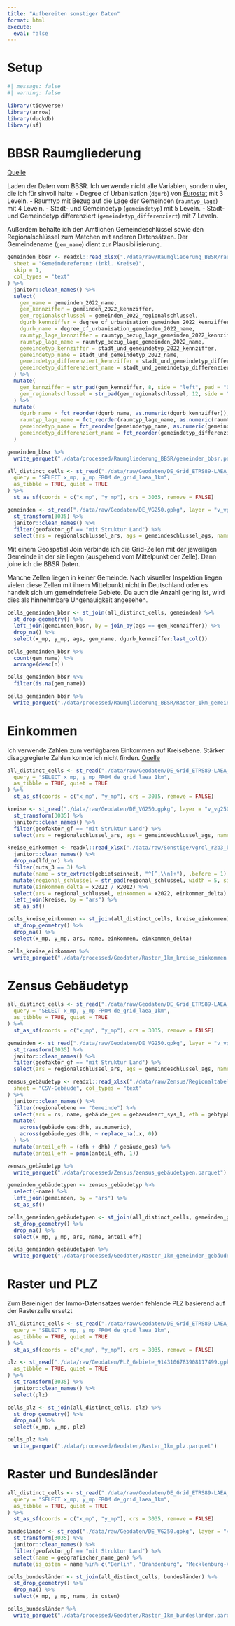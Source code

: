 ```yaml
---
title: "Aufbereiten sonstiger Daten"
format: html
execute:
  eval: false
---
```


# Setup

```r
#| message: false
#| warning: false

library(tidyverse)
library(arrow)
library(duckdb)
library(sf)
```

# BBSR Raumgliederung

[Quelle](https://www.bbsr.bund.de/BBSR/DE/forschung/raumbeobachtung/downloads/download-referenzen.html)

Laden der Daten vom BBSR. Ich verwende nicht alle Variablen, sondern vier, die ich für sinvoll halte:
- Degree of Urbanisation (`dgurb`) von [Eurostat](https://ec.europa.eu/eurostat/web/degree-of-urbanisation/methodology) mit 3 Leveln.
- Raumtyp mit Bezug auf die Lage der Gemeinden (`raumtyp_lage`) mit 4 Leveln.
- Stadt- und Gemeindetyp (`gemeindetyp`) mit 5 Leveln.
- Stadt- und Gemeindetyp differenziert (`gemeindetyp_differenziert`) mit 7 Leveln.

Außerdem behalte ich den Amtlichen Gemeindeschlüssel sowie den Regionalschlüssel zum Matchen mit anderen Datensätzen. Der Gemeindename (`gem_name`) dient zur Plausibilisierung.

```r
gemeinden_bbsr <- readxl::read_xlsx("./data/raw/Raumgliederung_BBSR/raumgliederungen-referenzen-2022.xlsx",
  sheet = "Gemeindereferenz (inkl. Kreise)",
  skip = 1,
  col_types = "text"
) %>%
  janitor::clean_names() %>%
  select(
    gem_name = gemeinden_2022_name,
    gem_kennziffer = gemeinden_2022_kennziffer,
    gem_regionalschlussel = gemeinden_2022_regionalschlussel,
    dgurb_kennziffer = degree_of_urbanisation_gemeinden_2022_kennziffer,
    dgurb_name = degree_of_urbanisation_gemeinden_2022_name,
    raumtyp_lage_kennziffer = raumtyp_bezug_lage_gemeinden_2022_kennziffer,
    raumtyp_lage_name = raumtyp_bezug_lage_gemeinden_2022_name,
    gemeindetyp_kennziffer = stadt_und_gemeindetyp_2022_kennziffer,
    gemeindetyp_name = stadt_und_gemeindetyp_2022_name,
    gemeindetyp_differenziert_kennziffer = stadt_und_gemeindetyp_differenziert_2022_kennziffer,
    gemeindetyp_differenziert_name = stadt_und_gemeindetyp_differenziert_2022_name
  ) %>%
  mutate(
    gem_kennziffer = str_pad(gem_kennziffer, 8, side = "left", pad = "0"),
    gem_regionalschlussel = str_pad(gem_regionalschlussel, 12, side = "left", pad = "0")
  ) %>%
  mutate(
    dgurb_name = fct_reorder(dgurb_name, as.numeric(dgurb_kennziffer)),
    raumtyp_lage_name = fct_reorder(raumtyp_lage_name, as.numeric(raumtyp_lage_kennziffer)),
    gemeindetyp_name = fct_reorder(gemeindetyp_name, as.numeric(gemeindetyp_kennziffer)),
    gemeindetyp_differenziert_name = fct_reorder(gemeindetyp_differenziert_name, as.numeric(gemeindetyp_differenziert_kennziffer))
  )

gemeinden_bbsr %>%
  write_parquet("./data/processed/Raumgliederung_BBSR/gemeinden_bbsr.parquet")
```

```r
all_distinct_cells <- st_read("./data/raw/Geodaten/DE_Grid_ETRS89-LAEA_1km.gpkg",
  query = "SELECT x_mp, y_mp FROM de_grid_laea_1km",
  as_tibble = TRUE, quiet = TRUE
) %>%
  st_as_sf(coords = c("x_mp", "y_mp"), crs = 3035, remove = FALSE)

gemeinden <- st_read("./data/raw/Geodaten/DE_VG250.gpkg", layer = "v_vg250_gem", as_tibble = TRUE) %>%
  st_transform(3035) %>%
  janitor::clean_names() %>%
  filter(geofaktor_gf == "mit Struktur Land") %>%
  select(ars = regionalschlussel_ars, ags = gemeindeschlussel_ags, name = geografischer_name_gen, bezeichnung, einwohner = einwohnerzahl_ewz, flaeche = katasterflache_kfl)
```

Mit einem Geospatial Join verbinde ich die Grid-Zellen mit der jeweiligen Gemeinde in der sie liegen (ausgehend vom Mittelpunkt der Zelle). Dann joine ich die BBSR Daten.

Manche Zellen liegen in keiner Gemeinde. Nach visueller Inspektion liegen vielen diese Zellen mit ihrem Mittelpunkt nicht in Deutschland oder es handelt sich um gemeindefreie Gebiete. Da auch die Anzahl gering ist, wird dies als hinnehmbare Ungenauigkeit angesehen.

```r
cells_gemeinden_bbsr <- st_join(all_distinct_cells, gemeinden) %>%
  st_drop_geometry() %>%
  left_join(gemeinden_bbsr, by = join_by(ags == gem_kennziffer)) %>%
  drop_na() %>%
  select(x_mp, y_mp, ags, gem_name, dgurb_kennziffer:last_col())

cells_gemeinden_bbsr %>%
  count(gem_name) %>%
  arrange(desc(n))

cells_gemeinden_bbsr %>%
  filter(is.na(gem_name))

cells_gemeinden_bbsr %>%
  write_parquet("./data/processed/Raumgliederung_BBSR/Raster_1km_gemeinden_bbsr.parquet")
```

# Einkommen

Ich verwende Zahlen zum verfügbaren Einkommen auf Kreisebene. Stärker disaggregierte Zahlen konnte ich nicht finden. [Quelle](https://www.statistikportal.de/de/vgrdl/ergebnisse-kreisebene/einkommen-kreise)

```r
all_distinct_cells <- st_read("./data/raw/Geodaten/DE_Grid_ETRS89-LAEA_1km.gpkg",
  query = "SELECT x_mp, y_mp FROM de_grid_laea_1km",
  as_tibble = TRUE, quiet = TRUE
) %>%
  st_as_sf(coords = c("x_mp", "y_mp"), crs = 3035, remove = FALSE)

kreise <- st_read("./data/raw/Geodaten/DE_VG250.gpkg", layer = "v_vg250_krs", as_tibble = TRUE) %>%
  st_transform(3035) %>%
  janitor::clean_names() %>%
  filter(geofaktor_gf == "mit Struktur Land") %>%
  select(ars = regionalschlussel_ars, ags = gemeindeschlussel_ags, name = geografischer_name_gen, bezeichnung, einwohner = einwohnerzahl_ewz, flaeche = katasterflache_kfl)

kreise_einkommen <- readxl::read_xlsx("./data/raw/Sonstige/vgrdl_r2b3_bs2023.xlsx", sheet = "2.4", skip = 4) %>%
  janitor::clean_names() %>%
  drop_na(lfd_nr) %>%
  filter(nuts_3 == 3) %>%
  mutate(name = str_extract(gebietseinheit, "^[^,\\n]+"), .before = 1) %>%
  mutate(regional_schlussel = str_pad(regional_schlussel, width = 5, side = "right", pad = "0")) %>%
  mutate(einkommen_delta = x2022 / x2012) %>%
  select(ars = regional_schlussel, einkommen = x2022, einkommen_delta) %>%
  left_join(kreise, by = "ars") %>%
  st_as_sf()

cells_kreise_einkommen <- st_join(all_distinct_cells, kreise_einkommen) %>%
  st_drop_geometry() %>%
  drop_na() %>%
  select(x_mp, y_mp, ars, name, einkommen, einkommen_delta)

cells_kreise_einkommen %>%
  write_parquet("./data/processed/Geodaten/Raster_1km_kreise_einkommen.parquet")
```

# Zensus Gebäudetyp

```r
all_distinct_cells <- st_read("./data/raw/Geodaten/DE_Grid_ETRS89-LAEA_1km.gpkg",
  query = "SELECT x_mp, y_mp FROM de_grid_laea_1km",
  as_tibble = TRUE, quiet = TRUE
) %>%
  st_as_sf(coords = c("x_mp", "y_mp"), crs = 3035, remove = FALSE)

gemeinden <- st_read("./data/raw/Geodaten/DE_VG250.gpkg", layer = "v_vg250_gem", as_tibble = TRUE) %>%
  st_transform(3035) %>%
  janitor::clean_names() %>%
  filter(geofaktor_gf == "mit Struktur Land") %>%
  select(ars = regionalschlussel_ars, ags = gemeindeschlussel_ags, name = geografischer_name_gen, bezeichnung, einwohner = einwohnerzahl_ewz, flaeche = katasterflache_kfl)

zensus_gebäudetyp <- readxl::read_xlsx("./data/raw/Zensus/Regionaltabelle_Gebaeude_Wohnungen.xlsx",
  sheet = "CSV-Gebäude", col_types = "text"
) %>%
  janitor::clean_names() %>%
  filter(regionalebene == "Gemeinde") %>%
  select(ars = rs, name, gebäude_ges = gebaeudeart_sys_1, efh = gebtypbauweise_1, dhh = gebtypbauweise_2) %>%
  mutate(
    across(gebäude_ges:dhh, as.numeric),
    across(gebäude_ges:dhh, ~ replace_na(.x, 0))
  ) %>%
  mutate(anteil_efh = (efh + dhh) / gebäude_ges) %>%
  mutate(anteil_efh = pmin(anteil_efh, 1))

zensus_gebäudetyp %>%
  write_parquet("./data/processed/Zensus/zensus_gebäudetypen.parquet")

gemeinden_gebäudetypen <- zensus_gebäudetyp %>%
  select(-name) %>%
  left_join(gemeinden, by = "ars") %>%
  st_as_sf()

cells_gemeinden_gebäudetypen <- st_join(all_distinct_cells, gemeinden_gebäudetypen) %>%
  st_drop_geometry() %>%
  drop_na() %>%
  select(x_mp, y_mp, ars, name, anteil_efh)

cells_gemeinden_gebäudetypen %>%
  write_parquet("./data/processed/Geodaten/Raster_1km_gemeinden_gebäudetypen.parquet")
```

# Raster und PLZ

Zum Bereinigen der Immo-Datensatzes werden fehlende PLZ basierend auf der Rasterzelle ersetzt

```r
all_distinct_cells <- st_read("./data/raw/Geodaten/DE_Grid_ETRS89-LAEA_1km.gpkg",
  query = "SELECT x_mp, y_mp FROM de_grid_laea_1km",
  as_tibble = TRUE, quiet = TRUE
) %>%
  st_as_sf(coords = c("x_mp", "y_mp"), crs = 3035, remove = FALSE)

plz <- st_read("./data/raw/Geodaten/PLZ_Gebiete_9143106783908117499.gpkg",
  as_tibble = TRUE, quiet = TRUE
) %>%
  st_transform(3035) %>%
  janitor::clean_names() %>%
  select(plz)

cells_plz <- st_join(all_distinct_cells, plz) %>%
  st_drop_geometry() %>%
  drop_na() %>%
  select(x_mp, y_mp, plz)

cells_plz %>%
  write_parquet("./data/processed/Geodaten/Raster_1km_plz.parquet")
```

# Raster und Bundesländer

```r
all_distinct_cells <- st_read("./data/raw/Geodaten/DE_Grid_ETRS89-LAEA_1km.gpkg",
  query = "SELECT x_mp, y_mp FROM de_grid_laea_1km",
  as_tibble = TRUE, quiet = TRUE
) %>%
  st_as_sf(coords = c("x_mp", "y_mp"), crs = 3035, remove = FALSE)

bundesländer <- st_read("./data/raw/Geodaten/DE_VG250.gpkg", layer = "v_vg250_lan", as_tibble = TRUE) %>%
  st_transform(3035) %>%
  janitor::clean_names() %>%
  filter(geofaktor_gf == "mit Struktur Land") %>%
  select(name = geografischer_name_gen) %>%
  mutate(is_osten = name %in% c("Berlin", "Brandenburg", "Mecklenburg-Vorpommern", "Sachsen", "Sachsen-Anhalt", "Thüringen"))

cells_bundesländer <- st_join(all_distinct_cells, bundesländer) %>%
  st_drop_geometry() %>%
  drop_na() %>%
  select(x_mp, y_mp, name, is_osten)

cells_bundesländer %>%
  write_parquet("./data/processed/Geodaten/Raster_1km_bundesländer.parquet")
```
